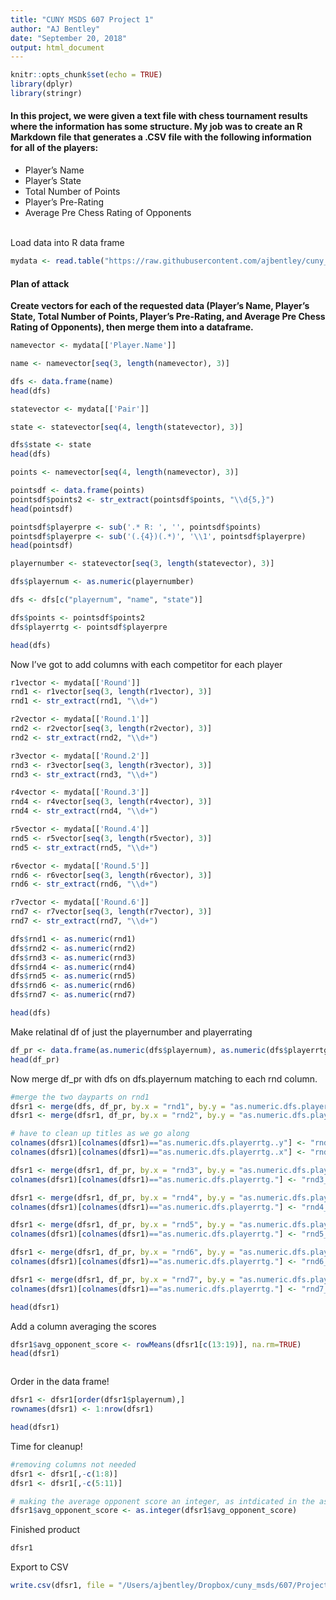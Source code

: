 ```yaml
---
title: "CUNY MSDS 607 Project 1"
author: "AJ Bentley"
date: "September 20, 2018"
output: html_document
---
```


```r
knitr::opts_chunk$set(echo = TRUE)
library(dplyr)
library(stringr)

```


#### In this project, we were given a text file with chess tournament results where the information has some structure. My job was to create an R Markdown file that generates a .CSV file with the following information for all of the players:
- Player’s Name
- Player’s State
- Total Number of Points
- Player’s Pre-Rating
- Average Pre Chess Rating of Opponents

<br>
Load data into R data frame

```r

mydata <- read.table("https://raw.githubusercontent.com/ajbentley/cuny_ms_ds/master/607/tournamentinfo.txt", header = TRUE, skip = 1, sep = "|", fill=TRUE)


```

#### Plan of attack
__Create vectors for each of the requested data (Player's Name, Player's State, Total Number of Points, Player's Pre-Rating, and Average Pre Chess Rating of Opponents), then merge them into a dataframe.__


```r

namevector <- mydata[['Player.Name']]

name <- namevector[seq(3, length(namevector), 3)]

dfs <- data.frame(name)
head(dfs)

```

```r

statevector <- mydata[['Pair']]

state <- statevector[seq(4, length(statevector), 3)]

dfs$state <- state
head(dfs)

```


```r

points <- namevector[seq(4, length(namevector), 3)]

pointsdf <- data.frame(points)
pointsdf$points2 <- str_extract(pointsdf$points, "\\d{5,}")
head(pointsdf)


```

```r
pointsdf$playerpre <- sub('.* R: ', '', pointsdf$points)
pointsdf$playerpre <- sub('(.{4})(.*)', '\\1', pointsdf$playerpre)
head(pointsdf)

```



```r

playernumber <- statevector[seq(3, length(statevector), 3)]
```


```r

dfs$playernum <- as.numeric(playernumber)

dfs <- dfs[c("playernum", "name", "state")]

dfs$points <- pointsdf$points2
dfs$playerrtg <- pointsdf$playerpre

head(dfs)

```

Now I've got to add columns with each competitor for each player

```r
r1vector <- mydata[['Round']]
rnd1 <- r1vector[seq(3, length(r1vector), 3)]
rnd1 <- str_extract(rnd1, "\\d+")

r2vector <- mydata[['Round.1']]
rnd2 <- r2vector[seq(3, length(r2vector), 3)]
rnd2 <- str_extract(rnd2, "\\d+")

r3vector <- mydata[['Round.2']]
rnd3 <- r3vector[seq(3, length(r3vector), 3)]
rnd3 <- str_extract(rnd3, "\\d+")

r4vector <- mydata[['Round.3']]
rnd4 <- r4vector[seq(3, length(r4vector), 3)]
rnd4 <- str_extract(rnd4, "\\d+")

r5vector <- mydata[['Round.4']]
rnd5 <- r5vector[seq(3, length(r5vector), 3)]
rnd5 <- str_extract(rnd5, "\\d+")

r6vector <- mydata[['Round.5']]
rnd6 <- r6vector[seq(3, length(r6vector), 3)]
rnd6 <- str_extract(rnd6, "\\d+")

r7vector <- mydata[['Round.6']]
rnd7 <- r7vector[seq(3, length(r7vector), 3)]
rnd7 <- str_extract(rnd7, "\\d+")

dfs$rnd1 <- as.numeric(rnd1)
dfs$rnd2 <- as.numeric(rnd2)
dfs$rnd3 <- as.numeric(rnd3)
dfs$rnd4 <- as.numeric(rnd4)
dfs$rnd5 <- as.numeric(rnd5)
dfs$rnd6 <- as.numeric(rnd6)
dfs$rnd7 <- as.numeric(rnd7)

head(dfs)
```

Make relatinal df of just the playernumber and playerrating


```r
df_pr <- data.frame(as.numeric(dfs$playernum), as.numeric(dfs$playerrtg))
head(df_pr)


```

Now merge df_pr with dfs on dfs.playernum matching to each rnd column.

```r

#merge the two dayparts on rnd1
dfsr1 <- merge(dfs, df_pr, by.x = "rnd1", by.y = "as.numeric.dfs.playernum.", all.x = TRUE)
dfsr1 <- merge(dfsr1, df_pr, by.x = "rnd2", by.y = "as.numeric.dfs.playernum.", all.x = TRUE, suffix = c(".x",".y"))

# have to clean up titles as we go along
colnames(dfsr1)[colnames(dfsr1)=="as.numeric.dfs.playerrtg..y"] <- "rnd1_oppscore"
colnames(dfsr1)[colnames(dfsr1)=="as.numeric.dfs.playerrtg..x"] <- "rnd2_oppscore"

dfsr1 <- merge(dfsr1, df_pr, by.x = "rnd3", by.y = "as.numeric.dfs.playernum.", all.x = TRUE, suffix = c(".x",".y"))
colnames(dfsr1)[colnames(dfsr1)=="as.numeric.dfs.playerrtg."] <- "rnd3_oppscore"

dfsr1 <- merge(dfsr1, df_pr, by.x = "rnd4", by.y = "as.numeric.dfs.playernum.", all.x = TRUE, suffix = c(".x",".y"))
colnames(dfsr1)[colnames(dfsr1)=="as.numeric.dfs.playerrtg."] <- "rnd4_oppscore"

dfsr1 <- merge(dfsr1, df_pr, by.x = "rnd5", by.y = "as.numeric.dfs.playernum.", all.x = TRUE, suffix = c(".x",".y"))
colnames(dfsr1)[colnames(dfsr1)=="as.numeric.dfs.playerrtg."] <- "rnd5_oppscore"

dfsr1 <- merge(dfsr1, df_pr, by.x = "rnd6", by.y = "as.numeric.dfs.playernum.", all.x = TRUE, suffix = c(".x",".y"))
colnames(dfsr1)[colnames(dfsr1)=="as.numeric.dfs.playerrtg."] <- "rnd6_oppscore"

dfsr1 <- merge(dfsr1, df_pr, by.x = "rnd7", by.y = "as.numeric.dfs.playernum.", all.x = TRUE, suffix = c(".x",".y"))
colnames(dfsr1)[colnames(dfsr1)=="as.numeric.dfs.playerrtg."] <- "rnd7_oppscore"

head(dfsr1)


```

Add a column averaging the scores

```r

dfsr1$avg_opponent_score <- rowMeans(dfsr1[c(13:19)], na.rm=TRUE)
head(dfsr1)



```

Order in the data frame!

```r

dfsr1 <- dfsr1[order(dfsr1$playernum),]
rownames(dfsr1) <- 1:nrow(dfsr1)

head(dfsr1)
```


Time for cleanup!

```r

#removing columns not needed
dfsr1 <- dfsr1[,-c(1:8)]
dfsr1 <- dfsr1[,-c(5:11)]

```

```r

# making the average opponent score an integer, as intdicated in the assignment
dfsr1$avg_opponent_score <- as.integer(dfsr1$avg_opponent_score)

```

Finished product

```r
dfsr1
```

Export to CSV

```r

write.csv(dfsr1, file = "/Users/ajbentley/Dropbox/cuny_msds/607/Project 1/chess_data.csv")
```



